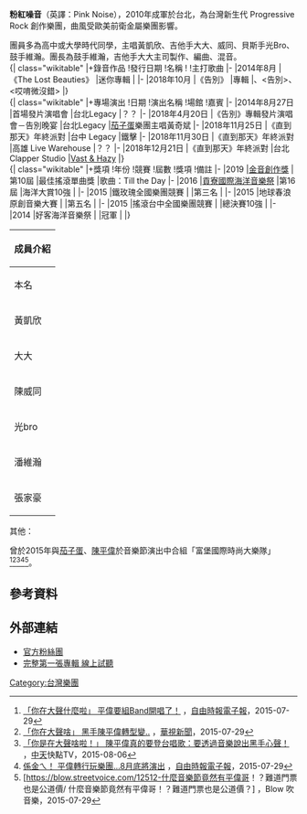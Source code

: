 

'''粉紅噪音'''（英譯：Pink Noise），2010年成軍於台北，為台灣新生代 Progressive Rock 創作樂團，曲風受歐美前衛金屬樂團影響。

團員多為高中或大學時代同學，主唱黃凱欣、吉他手大大、威同、貝斯手光Bro、鼓手維瀚。團長為鼓手維瀚，吉他手大大主司製作、編曲、混音。<br />
{| class="wikitable"
|+錄音作品
!發行日期
!名稱
!
!主打歌曲
|-
|2014年8月
|《The Lost Beauties》
|迷你專輯
|<Beauty in your eyes>
|-
|2018年10月
|《告別》
|專輯
|<Till the Day>、<告別>、<哎唷微沒錯>
|}
<br />
{| class="wikitable"
|+專場演出
!日期
!演出名稱
!場館
!嘉賓
|-
|2014年8月27日
|首場發片演唱會
|台北Legacy
|？？
|-
|2018年4月20日
|《告別》專輯發片演唱會－告別晚宴
|台北Legacy
|[[茄子蛋|茄子蛋]]樂團主唱黃奇斌
|-
|2018年11月25日
|《直到那天》年終派對
|台中 Legacy
|鐵擊
|-
|2018年11月30日
|《直到那天》年終派對
|高雄 Live Warehouse
|？？
|-
|2018年12月21日
|《直到那天》年終派對
|台北Clapper Studio
|[[Vast_&_Hazy|Vast & Hazy]]
|}
<br />
{| class="wikitable"
|+獎項
!年份
!競賽
!屆數
!獎項
!備註
|-
|2019
|[[金音創作獎|金音創作獎]]
|第10屆
|最佳搖滾單曲獎
|歌曲：Till the Day
|-
|2016
|[[貢寮國際海洋音樂祭|貢寮國際海洋音樂祭]]
|第16屆
|海洋大賞10強
|
|-
|2015
|鐵玫瑰全國樂團競賽
|
|第三名
|
|-
|2015
|地球春浪原創音樂大賽
|
|第五名
|
|-
|2015
|搖滾台中全國樂團競賽
|
|總決賽10強
|
|-
|2014
|好客海洋音樂祭
|
|冠軍
|
|}
{| class="wikitable"
! colspan="3" |成員介紹
|-
! 本名!! 暱稱（樂團位置）!! 簡介
|-
|黃凱欣 ||KC（主唱） || •生日10月11日，出生於台北市。
•畢業於國立政治大學新聞系。

•政大金旋獎 獨唱組冠軍 •第一屆華人星光大道 第四名
|-
| 大大 ||大大（主奏吉他手） || •生日?月?日，出生於台北市。
|-
| 陳威同 || 同同（電吉他手） || •生日8月8日，出生於台北市。<br>•	畢業於國立台灣大學生物機電研究所
|-
|光bro
|光bro（貝斯手）
|•生日2月28日，出生於新北市。<br>•	畢業於國立台灣大學
|-
| 潘維瀚 || 維瀚（鼓手）|| •生日8月2日，出生於台北市。
•	畢業於國立政治大學新聞系。

•其另外所屬的二本貓樂團曾獲得2017第28屆金曲獎最佳客語專輯獎。

•同時擔任吳青峰、茄子蛋、Vast & Hazy、脆樂團等人樂手。
|-
| 張家豪||家豪（前任貝斯手）|| •生日5月29日，出生於新北市。
•	畢業於輔仁大學音樂研究所爵士音樂組。
•曾獲 第21屆 YAMAHA熱音大賽全國最佳貝斯手

•其另外所屬的[[光樂團_R.A.Y|光樂團 R.A.Y]] 曾獲得2014第15屆貢寮國際海洋音樂祭 海洋大賞。
|}


其他：

曾於2015年與[[茄子蛋|茄子蛋]]、[[陳平偉|陳平偉]]於音樂節演出中合組「富堡國際時尚大樂隊」<ref>[http://ent.ltn.com.tw/news/breakingnews/1394427/ 「你在大聲什麼啦」 平偉要組Band開唱了！] {{Wayback|url=http://ent.ltn.com.tw/news/breakingnews/1394427/ |date=20180813075114 }}，[[自由時報電子報|自由時報電子報]]，2015-07-29</ref><ref name="黑手陳平偉轉型">[https://news.cts.com.tw/cts/entertain/201507/201507291642069.html#.W3DkotUzbIU/ 「你在大聲啥」 黑手陳平偉轉型變..] {{Wayback|url=https://news.cts.com.tw/cts/entertain/201507/201507291642069.html#.W3DkotUzbIU/ |date=20180813075158 }}，[[華視新聞|華視新聞]]，2015-07-29</ref><ref>[http://gotv.ctitv.com.tw/2015/08/59450.htm/ 「你是在大聲啥啦！」 陳平偉真的要登台唱歌：要透過音樂說出黑手心聲！] {{Wayback|url=http://gotv.ctitv.com.tw/2015/08/59450.htm/ |date=20180813080134 }}，[[中天電視|中天]]快點TV，2015-08-06</ref><ref>[http://news.ltn.com.tw/news/life/breakingnews/1394539/ 係金ㄟ！ 平偉轉行玩樂團...8月底將演出] {{Wayback|url=http://news.ltn.com.tw/news/life/breakingnews/1394539/ |date=20180813111024 }}，[[自由時報電子報|自由時報電子報]]，2015-07-29</ref><ref>[https://blow.streetvoice.com/12512-什麼音樂節竟然有平偉哥！？難道門票也是公道價/ 什麼音樂節竟然有平偉哥！？難道門票也是公道價？] {{Wayback|url=https://blow.streetvoice.com/12512-%E4%BB%80%E9%BA%BC%E9%9F%B3%E6%A8%82%E7%AF%80%E7%AB%9F%E7%84%B6%E6%9C%89%E5%B9%B3%E5%81%89%E5%93%A5%EF%BC%81%EF%BC%9F%E9%9B%A3%E9%81%93%E9%96%80%E7%A5%A8%E4%B9%9F%E6%98%AF%E5%85%AC%E9%81%93%E5%83%B9/ |date=20190617065540 }}，Blow 吹音樂，2015-07-29</ref>。

==參考資料==
{{reflist}}
==外部連結==
* [https://www.facebook.com/pinknoiseofficial 官方粉絲團]
* [https://www.youtube.com/watch?v=PQwYh1bTnUs 完整第一張專輯 線上試聽] {{Wayback|url=https://www.youtube.com/watch?v=PQwYh1bTnUs |date=20210129185250 }}
[[Category:台灣樂團|Category:台灣樂團]]